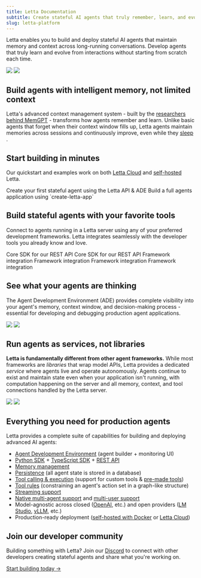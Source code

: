 ```yaml
---
title: Letta Documentation
subtitle: Create stateful AI agents that truly remember, learn, and evolve.
slug: letta-platform
---
```


Letta enables you to build and deploy stateful AI agents that maintain memory and context across long-running conversations. Develop agents that truly learn and evolve from interactions without starting from scratch each time.

<img className="light" src="/images/platform_overview.png" />
<img className="dark" src="/images/platform_overview_dark.png" />

## Build agents with intelligent memory, not limited context

Letta's advanced context management system - built by the [researchers behind MemGPT](https://www.letta.com/research) - transforms how agents remember and learn. Unlike basic agents that forget when their context window fills up, Letta agents maintain memories across sessions and continuously improve, even while they [sleep]() <Icon icon="fa-light fa-snooze"/>.

## Start building in minutes

Our quickstart and examples work on both [Letta Cloud](/guides/cloud) and [self-hosted](/guides/selfhosting) Letta.

<CardGroup>
<Card
    title="Developer quickstart"
    icon="fa-sharp fa-light fa-bolt"
    iconPosition="left"
    href="/quickstart"
>
Create your first stateful agent using the Letta API & ADE
</Card>
<Card
    title="Starter kits"
    icon="fa-sharp fa-light fa-square-code"
    iconPosition="left"
    href="https://github.com/letta-ai/create-letta-app"
>
Build a full agents application using `create-letta-app`
</Card>
</CardGroup>

## Build stateful agents with your favorite tools

Connect to agents running in a Letta server using any of your preferred development frameworks. Letta integrates seamlessly with the developer tools you already know and love.

<CardGroup cols={2}>
<Card
    title="TypeScript (Node.js)"
    icon="fa-brands node-js"
    iconPosition="left"
    href="https://github.com/letta-ai/letta-node"
>
Core SDK for our REST API
</Card>
<Card
    title="Python"
    icon="fa-brands python"
    iconPosition="left"
    href="https://github.com/letta-ai/letta-python"
>
Core SDK for our REST API
</Card>
<Card
    title="Vercel AI SDK"
    icon="fa-sharp fa-solid sparkles"
    iconPosition="left"
    href="https://ai-sdk.dev/providers/community-providers/letta"
>
Framework integration
</Card>
<Card
    title="Next.js"
    icon="fa-brands js"
    iconPosition="left"
    href="https://www.npmjs.com/package/@letta-ai/letta-nextjs"
>
Framework integration
</Card>
<Card
    title="React"
    icon="fa-brands react"
    iconPosition="left"
    href="https://www.npmjs.com/package/@letta-ai/letta-react"
>
Framework integration
</Card>
<Card
    title="Flask"
    icon="fa-solid fa-flask"
    iconPosition="left"
    href="https://github.com/letta-ai/letta-flask"
>
Framework integration
</Card>
</CardGroup>

## See what your agents are thinking

The Agent Development Environment (ADE) provides complete visibility into your agent's memory, context window, and decision-making process - essential for developing and debugging production agent applications.

<img className="w-300 light" src="https://raw.githubusercontent.com/letta-ai/letta/refs/heads/main/assets/example_ade_screenshot_light.png" />
<img className="w-300 dark" src="https://raw.githubusercontent.com/letta-ai/letta/refs/heads/main/assets/example_ade_screenshot.png" />

## Run agents as services, not libraries

**Letta is fundamentally different from other agent frameworks.** While most frameworks are *libraries* that wrap model APIs, Letta provides a dedicated *service* where agents live and operate autonomously. Agents continue to exist and maintain state even when your application isn't running, with computation happening on the server and all memory, context, and tool connections handled by the Letta server.

<img className="light" src="/images/platform_system.png" />
<img className="dark" src="/images/platform_system_dark.png" />

## Everything you need for production agents

Letta provides a complete suite of capabilities for building and deploying advanced AI agents:

* <Icon icon="fa-sharp fa-solid fa-browser" /> [Agent Development Environment](/agent-development-environment) (agent builder + monitoring UI)
* <Icon icon="brands fa-python" /> [Python SDK](/api-reference/overview) + <Icon icon="brands fa-js" /> [TypeScript SDK](/api-reference/overview) + [REST API](/api-reference/overview)
* <Icon icon="fa-sharp fa-solid fa-brain-circuit" /> [Memory management](/guides/agents/memory)
* <Icon icon="fa-solid fa-database" /> [Persistence](/guides/agents/overview#agents-vs-threads) (all agent state is stored in a database)
* <Icon icon="fa-sharp fa-solid fa-square-terminal" /> [Tool calling & execution](/guides/agents/tools) (support for custom tools & [pre-made tools](/guides/agents/composio))
* <Icon icon="fa-sharp fa-solid fa-code-fork" /> [Tool rules](/guides/agents/tool-rules) (constraining an agent's action set in a graph-like structure)
* <Icon icon="fa-sharp fa-solid fa-message-dots" /> [Streaming support](/guides/agents/streaming)
* <Icon icon="fa-sharp fa-solid fa-people-group" /> [Native multi-agent support](/guides/agents/multi-agent) and [multi-user support](/guides/agents/multi-user)
* <Icon icon="fa-sharp fa-solid fa-globe" /> Model-agnostic across closed ([OpenAI](/guides/server/providers/openai), etc.) and open providers ([LM Studio](/guides/server/providers/lmstudio), [vLLM](/guides/server/providers/vllm), etc.)
* <Icon icon="fa-sharp fa-solid fa-rocket" /> Production-ready deployment ([self-hosted with Docker](/quickstart/docker) or [Letta Cloud](/quickstart/cloud))

## Join our developer community

Building something with Letta? Join our [Discord](https://discord.gg/letta) to connect with other developers creating stateful agents and share what you're working on.

[Start building today →](/quickstart)
